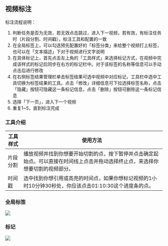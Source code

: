 
## 视频标注

标注流程说明：

1. 判断任务是否为无效，若无效点击跳过，进入下一视频，若有效，有标注任务时（片段分割、时间戳），标注工具和配置的一致
2. 在全局标签上，可以勾选预先配置好的「标签分类」来给整个视频打上标签，也可以在「文本描述」下对于视频进行文字说明
3. 在具体标记上，首先点击左上角的「工具样式」来选择标记方式，在视频中完成该样式的标记后同步在右方的标记栏中。对于该标签的名称等信息可以手动点击后进行修改
4. 在右侧标签结果管理栏单击标签结果可选中视频中对应标记，工具栏中选中工具切换为标签结果的工具。点击「修改」详细信息可下拉选择标签名称，点击「隐藏」按钮可隐藏这一条标记信息，点击「删除」按钮可删除这一条标记信息
5. 选择「下一页」，进入下一个视频
6. 重复1~5，直到标注完成

### 工具介绍

<table>
<thead>
    <tr>
        <th style={{ whiteSpace: 'nowrap' }}>工具样式</th>
        <th>使用方法</th>
    </tr>
    </thead>
    <tbody>
    <tr>
        <td>片段分割</td>
        <td>播放视频并找到你想要开始切割的点，按下暂停并点击确定起始点。可以直接在时间线上点击并拖动选择终止点，来选择你想要切割的视频部分。</td>
    </tr>
    <tr>
        <td>时间戳</td>
        <td>选中找到你想引用或高亮的时间点，如果你想标记视频的1小时10分钟30秒处，你应该点击01:10:30这个进度条的点。</td>
    </tr>
    </tbody>
</table>


### 全局标签

<img src={global} />


### 标记

<img src={tool} />
